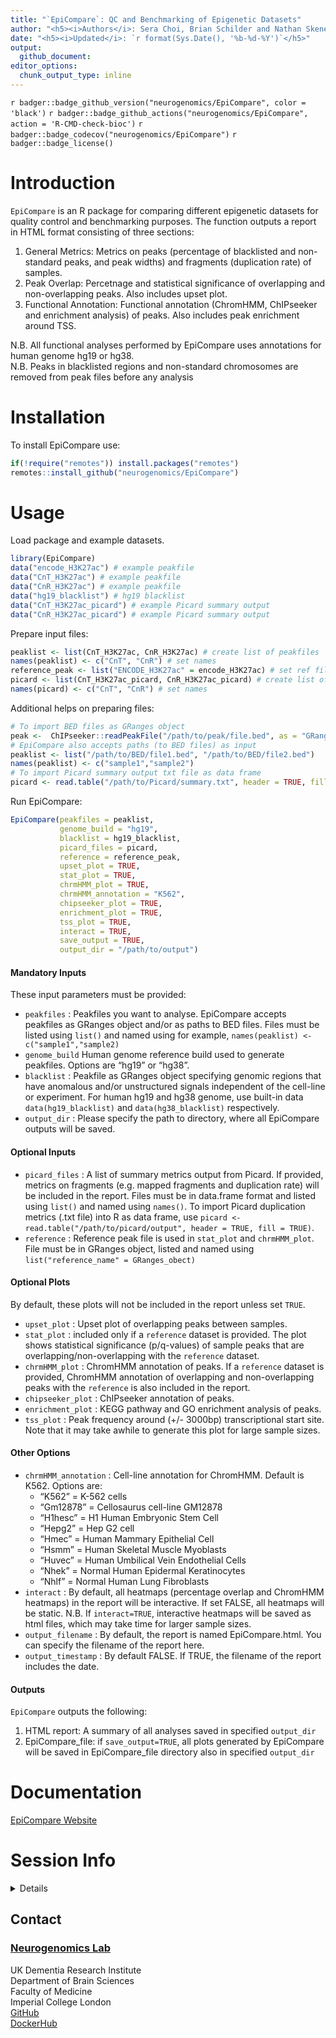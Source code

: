 ```yaml
---
title: "`EpiCompare`: QC and Benchmarking of Epigenetic Datasets"
author: "<h5><i>Authors</i>: Sera Choi, Brian Schilder and Nathan Skene</h5>"
date: "<h5><i>Updated</i>: `r format(Sys.Date(), '%b-%d-%Y')`</h5>"
output: 
  github_document:
editor_options:
  chunk_output_type: inline
---
```

<!-- badges: start -->
`r badger::badge_github_version("neurogenomics/EpiCompare", color = 'black')` 
`r badger::badge_github_actions("neurogenomics/EpiCompare", action = 'R-CMD-check-bioc')`
`r badger::badge_codecov("neurogenomics/EpiCompare")` 
`r badger::badge_license()`
<!-- badges: end -->

# Introduction 

`EpiCompare` is an R package for comparing different epigenetic datasets for 
quality control and benchmarking purposes. The function outputs a report in HTML
format consisting of three sections:

1. General Metrics: Metrics on peaks (percentage of blacklisted and non-standard
peaks, and peak widths) and fragments (duplication rate) of samples.
2. Peak Overlap: Percetnage and statistical significance of overlapping and 
non-overlapping peaks. Also includes upset plot. 
3. Functional Annotation: Functional annotation (ChromHMM, ChIPseeker and 
enrichment analysis) of peaks. Also includes peak enrichment around TSS. 

N.B. All functional analyses performed by EpiCompare uses annotations for human 
genome hg19 or hg38. <br>
N.B. Peaks in blacklisted regions and non-standard chromosomes are removed 
from peak files before any analysis

# Installation 

To install EpiCompare use:

```R
if(!require("remotes")) install.packages("remotes")
remotes::install_github("neurogenomics/EpiCompare")
```

# Usage 

Load package and example datasets.

```R
library(EpiCompare)
data("encode_H3K27ac") # example peakfile
data("CnT_H3K27ac") # example peakfile
data("CnR_H3K27ac") # example peakfile
data("hg19_blacklist") # hg19 blacklist 
data("CnT_H3K27ac_picard") # example Picard summary output
data("CnR_H3K27ac_picard") # example Picard summary output
```

Prepare input files:
```R
peaklist <- list(CnT_H3K27ac, CnR_H3K27ac) # create list of peakfiles 
names(peaklist) <- c("CnT", "CnR") # set names 
reference_peak <- list("ENCODE_H3K27ac" = encode_H3K27ac) # set ref file and name 
picard <- list(CnT_H3K27ac_picard, CnR_H3K27ac_picard) # create list of Picard summary
names(picard) <- c("CnT", "CnR") # set names 
```

Additional helps on preparing files: 

```R
# To import BED files as GRanges object
peak <-  ChIPseeker::readPeakFile("/path/to/peak/file.bed", as = "GRanges")
# EpiCompare also accepts paths (to BED files) as input 
peaklist <- list("/path/to/BED/file1.bed", "/path/to/BED/file2.bed")
names(peaklist) <- c("sample1","sample2")
# To import Picard summary output txt file as data frame 
picard <- read.table("/path/to/Picard/summary.txt", header = TRUE, fill = TRUE)
```

Run EpiCompare: 

```R
EpiCompare(peakfiles = peaklist,
           genome_build = "hg19",
           blacklist = hg19_blacklist,
           picard_files = picard,
           reference = reference_peak,
           upset_plot = TRUE,
           stat_plot = TRUE,
           chrmHMM_plot = TRUE,
           chrmHMM_annotation = "K562",
           chipseeker_plot = TRUE,
           enrichment_plot = TRUE,
           tss_plot = TRUE,
           interact = TRUE,
           save_output = TRUE,
           output_dir = "/path/to/output")
```

#### Mandatory Inputs 

These input parameters must be provided: 

* `peakfiles` : Peakfiles you want to analyse. EpiCompare accepts peakfiles as GRanges object and/or as paths to BED files. 
Files must be listed using `list()` and named using for example, `names(peaklist) <- c("sample1","sample2)`
* `genome_build` Human genome reference build used to generate peakfiles. Options are "hg19" or "hg38".
* `blacklist` : Peakfile as GRanges object specifying genomic regions that have anomalous and/or unstructured signals independent of the cell-line or experiment. For human hg19 and hg38 genome, use built-in data `data(hg19_blacklist)` and  `data(hg38_blacklist)` respectively. 
* `output_dir` : Please specify the path to directory, where all EpiCompare outputs will be saved. 

#### Optional Inputs

* `picard_files` : A list of summary metrics output from Picard. If provided, metrics on fragments (e.g. mapped fragments and duplication rate) will be included in the report. Files must be in data.frame format and listed using `list()` and named using `names()`. To import Picard duplication metrics (.txt file) into R as data frame, use `picard <- read.table("/path/to/picard/output", header = TRUE, fill = TRUE)`.
* `reference` : Reference peak file is used in `stat_plot` and `chrmHMM_plot`. File must be in GRanges object, listed and named using `list("reference_name" = GRanges_obect)`

#### Optional Plots 

By default, these plots will not be included in the report unless set `TRUE`. 

* `upset_plot` : Upset plot of overlapping peaks between samples. 
* `stat_plot` : included only if a `reference` dataset is provided. The plot shows statistical significance (p/q-values) of sample peaks that are overlapping/non-overlapping with the `reference` dataset. 
* `chrmHMM_plot` : ChromHMM annotation of peaks. If a `reference` dataset is provided, ChromHMM annotation of overlapping and non-overlapping peaks with the `reference` is also included in the report. 
* `chipseeker_plot` : ChIPseeker annotation of peaks.
* `enrichment_plot` : KEGG pathway and GO enrichment analysis of peaks. 
* `tss_plot` : Peak frequency around (+/- 3000bp) transcriptional start site. Note that it may take awhile to generate this plot for large sample sizes. 

#### Other Options 
* `chrmHMM_annotation` : Cell-line annotation for ChromHMM. Default is K562. Options are: 
  + "K562" = K-562 cells
  + "Gm12878" = Cellosaurus cell-line GM12878
  + "H1hesc" = H1 Human Embryonic Stem Cell
  + "Hepg2" = Hep G2 cell
  + "Hmec" = Human Mammary Epithelial Cell
  + "Hsmm" = Human Skeletal Muscle Myoblasts
  + "Huvec" = Human Umbilical Vein Endothelial Cells
  + "Nhek" = Normal Human Epidermal Keratinocytes
  + "Nhlf" = Normal Human Lung Fibroblasts
* `interact` : By default, all heatmaps (percentage overlap and ChromHMM heatmaps) in the report will be interactive. If set FALSE, all heatmaps will be static. N.B. If `interact=TRUE`, interactive heatmaps will be saved as html files, which may take time for larger sample sizes.
* `output_filename` : By default, the report is named EpiCompare.html. You can specify the filename of the report here. 
* `output_timestamp` : By default FALSE. If TRUE, the filename of the report includes the date. 

#### Outputs 

`EpiCompare` outputs the following:

1.  HTML report: A summary of all analyses saved in specified `output_dir`
2.  EpiCompare_file: if `save_output=TRUE`, all plots generated by EpiCompare will be saved in EpiCompare_file directory also in specified `output_dir`

# Documentation

[EpiCompare Website](https://neurogenomics.github.io/EpiCompare)

# Session Info

<details>

```r
utils::sessionInfo()
```

</details>

## Contact
 
### [Neurogenomics Lab](https://www.neurogenomics.co.uk/inst/report/EpiCompare.html)

UK Dementia Research Institute  
Department of Brain Sciences  
Faculty of Medicine  
Imperial College London   
[GitHub](https://github.com/neurogenomics)  
[DockerHub](https://hub.docker.com/orgs/neurogenomicslab)  

<br>













